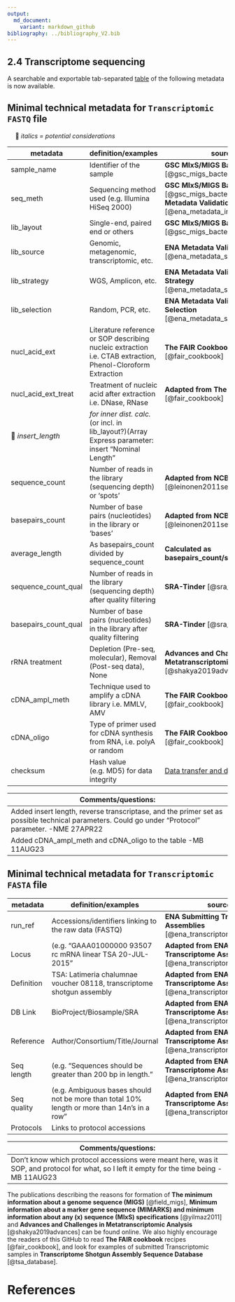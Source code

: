 ```yaml
---
output:
  md_document:
    variant: markdown_github
bibliography: ../bibliography_V2.bib
---
```


## 2.4 Transcriptome sequencing

A searchable and exportable tab-separated [table](Transcriptome_Technical_Metadata.tsv) of the following metadata is now available.

## Minimal technical metadata for `Transcriptomic FASTQ` file

&emsp; &#x1F539; _italics = potential considerations_

|**metadata**| **definition/examples** | **source** |
|------------|-------------------------|------------|
| sample_name | Identifier of the sample |**GSC MIxS/MIGS Bacteria** [@gsc_migs_bacteria]|
| seq_meth | Sequencing method used (e.g. Illumina HiSeq 2000)|**GSC MIxS/MIGS Bacteria** [@gsc_migs_bacteria], **ENA Metadata Validation: Instrument** [@ena_metadata_instrument]|
| lib_layout | Single-end, paired end or others |**GSC MIxS/MIGS Bacteria** [@gsc_migs_bacteria]|
| lib_source | Genomic, metagenomic, transcriptomic, etc. |**ENA Metadata Validation: Source** [@ena_metadata_source]|
| lib_strategy | WGS, Amplicon, etc. |**ENA Metadata Validation: Strategy** [@ena_metadata_strategy]|
| lib_selection | Random, PCR, etc. |**ENA Metadata Validation: Selection** [@ena_metadata_selection]|
| nucl_acid_ext | Literature reference or SOP describing nucleic extraction i.e. CTAB extraction, Phenol-Cloroform Extraction|**The FAIR Cookbook** [@fair_cookbook]|
| nucl_acid_ext_treat | Treatment of nucleic acid after extraction i.e. DNase, RNase| **Adapted from The FAIR Cookbook** [@fair_cookbook]|
| &#x1F539; _insert_length_ | _for inner dist. calc._ (or incl. in lib_layout?)(Array Express parameter: insert "Nominal Length" | |
| sequence_count | Number of reads in the library (sequencing depth) or 'spots' |**Adapted from NCBI-SRA** [@leinonen2011sequence]|
| basepairs_count | Number of base pairs (nucleotides) in the library or 'bases' |**Adapted from NCBI-SRA** [@leinonen2011sequence]|
| average_length | As basepairs_count divided by sequence_count |**Calculated as basepairs_count/sequence_count**|
| sequence_count_qual | Number of reads in the library (sequencing depth) after quality filtering |**SRA-Tinder** [@sra_tinder]|
| basepairs_count_qual | Number of base pairs (nucleotides) in the library after quality filtering |**SRA-Tinder** [@sra_tinder]|
| rRNA treatment | Depletion (Pre-seq, molecular), Removal (Post-seq data), None |**Advances and Challenges in Metatranscriptomic Analysis** [@shakya2019advances]|
| cDNA_ampl_meth | Technique used to amplify a cDNA library i.e. MMLV, AMV |**The FAIR Cookbook** [@fair_cookbook]|
| cDNA_oligo | Type of primer used for cDNA synthesis from RNA, i.e. polyA or random |**The FAIR Cookbook** [@fair_cookbook]|
| checksum | Hash value (e.g. MD5) for data integrity |[Data transfer and data integrity](Data_Transfer_Data_Integrity.md)|

|Comments/questions: |
|--------------------|
|Added insert length, reverse transcriptase, and the primer set as possible technical parameters. Could go under "Protocol" parameter. -NME 27APR22|
|Added cDNA_ampl_meth and cDNA_oligo to the table -MB 11AUG23|


## Minimal technical metadata for `Transcriptomic FASTA` file

|**metadata**| **definition/examples** | **source** |
|------------|-------------------------|------------|
| run_ref | Accessions/identifiers linking to the raw data (FASTQ) |**ENA Submitting Transcriptome Assemblies** [@ena_transcriptome_assembly]|
| Locus | (e.g. "GAAA01000000 93507 rc mRNA linear TSA 20-JUL-2015" |**Adapted from ENA Submitting Transcriptome Assemblies** [@ena_transcriptome_assembly]|
| Definition |  TSA: Latimeria chalumnae voucher 08118, transcriptome shotgun assembly |**Adapted from ENA Submitting Transcriptome Assemblies** [@ena_transcriptome_assembly]|
| DB Link | BioProject/Biosample/SRA |**Adapted from ENA Submitting Transcriptome Assemblies** [@ena_transcriptome_assembly]|
| Reference | Author/Consortium/Title/Journal |**Adapted from ENA Submitting Transcriptome Assemblies** [@ena_transcriptome_assembly]|
| Seq length | (e.g. "Sequences should be greater than 200 bp in length." |**Adapted from ENA Submitting Transcriptome Assemblies** [@ena_transcriptome_assembly]|
| Seq quality | (e.g. Ambiguous bases should not be more than total 10% length or more than 14n's in a row" |**Adapted from ENA Submitting Transcriptome Assemblies** [@ena_transcriptome_assembly]|
| Protocols | Links to protocol accessions ||

|Comments/questions: |
|--------------------|
|Don't know which protocol accessions were meant here, was it SOP, and protocol for what, so I left it empty for the time being -MB 11AUG23 |

The publications describing the reasons for formation of **The minimum information about a genome sequence (MIGS)** [@field_migs], **Minimum information about a marker gene sequence (MIMARKS) and minimum information about any (x) sequence (MIxS) specifications** [@yilmaz2011] and **Advances and Challenges in Metatranscriptomic Analysis** [@shakya2019advances] can be found online. We also highly encourage the readers of this GitHub to read **The FAIR cookbook** recipes [@fair_cookbook], and look for examples of submitted Transcriptomic samples in **Transcriptome Shotgun Assembly Sequence Database** [@tsa_database].

# References
